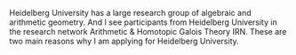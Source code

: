 Heidelberg University has a large research group of algebraic and arithmetic geometry. And I see participants from Heidelberg University in the research network Arithmetic & Homotopic Galois Theory IRN. These are two main reasons why I am applying for Heidelberg University.
